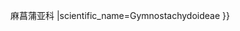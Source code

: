 {{Don't edit this line {{{machine code|}}}|{{{1}}}
|parent= Araceae
|rank=subfamilia
|link=麻菖蒲{{!}}麻菖蒲亚科
|scientific_name=Gymnostachydoideae
}}